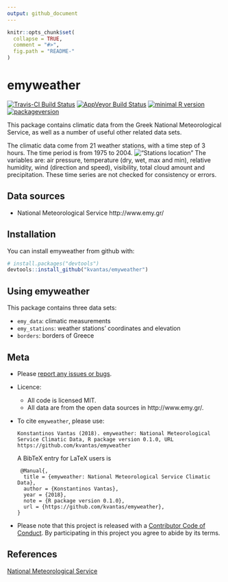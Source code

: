 ```yaml
---
output: github_document
---
```


<!-- README.md is generated from README.Rmd. Please edit that file -->

```r
knitr::opts_chunk$set(
  collapse = TRUE,
  comment = "#>",
  fig.path = "README-"
)
```

# emyweather

[![Travis-CI Build Status](https://travis-ci.org/kvantas/emyweather.svg?branch=master)](https://travis-ci.org/kvantas/emyweather)
[![AppVeyor Build Status](https://ci.appveyor.com/api/projects/status/github/kvantas/emyweather?branch=master&svg=true)](https://ci.appveyor.com/project/kvantas/emyweather)
[![minimal R version](https://img.shields.io/badge/R%3E%3D-3.4.0-6666ff.svg)](https://cran.r-project.org/)
[![packageversion](https://img.shields.io/badge/Package%20version-0.1.0-orange.svg?style=flat-square)](https://github.com/kvantas/emyweather)

This package contains climatic data from the Greek National  Meteorological Service, as well as a number of useful other related data  sets.

The climatic data come from 21 weather stations, with a time step of 3 hours. The time period is from 1975 to 2004.
!["Stations location"](./man/figures/stations_map.png)
The variables are: air pressure, temperature (dry, wet, max and min), relative humidity, wind (direction and speed), visibility, total cloud amount and precipitation. These time series are not checked for consistency or errors.

## Data sources

 * National Meteorological Service http://www.emy.gr/

## Installation

You can install emyweather from github with:

```r
# install.packages("devtools")
devtools::install_github("kvantas/emyweather")
```

## Using emyweather

This package contains three data sets:

 * `emy_data`: climatic measurements
 * `emy_stations`: weather stations' coordinates and elevation
 * `borders`: borders of Greece

## Meta

* Please [report any issues or bugs](https://github.com/kvantas/emyweather/issues).
* Licence:
    + All code is licensed MIT.
    + All data are from the open data sources in http://www.emy.gr/.
* To cite `emyweather`, please use:
  ```
  Konstantinos Vantas (2018). emyweather: National Meteorological Service Climatic Data, R package version 0.1.0, URL https://github.com/kvantas/emyweather
  ```
  A BibTeX entry for LaTeX users is
  ```
   @Manual{,
    title = {emyweather: National Meteorological Service Climatic Data},
    author = {Konstantinos Vantas},
    year = {2018},
    note = {R package version 0.1.0},
    url = {https://github.com/kvantas/emyweather},
  }
  ```
* Please note that this project is released with a [Contributor Code of Conduct](/CONDUCT.md). By participating in this project you agree to abide by its terms.

## References
[National Meteorological Service](http://www.emy.gr/)
